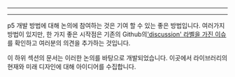 
---

---
p5 개발 방법에 대해 논의에 참여하는 것은 기여 할 수 있는 좋은 방법입니다. 여러가지 방법이 있지만, 한 가지 좋은 시작점은 기존의 Github의['discussion' 라벨을 가진 이슈](https://github.com/processing/p5.js/labels/discussion)를 확인하고 여러분의 의견을 추가하는 것입니다.

이 하위 섹션의 문서는 이러한 논의를 바탕으로 개발되었습니다. 이곳에서 라이브러리의 현재와 미래 디자인에 대해 아이디어를 수집합니다.

  